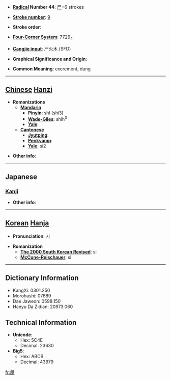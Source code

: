* '''[[Wiktionary:Chinese radical index| Radical]] Number 44''': [[Wiktionary:Chinese radical index 尸|尸]]+6 strokes

* '''[[Wiktionary:Chinese total strokes index|Stroke number]]''': [[Wiktionary:Chinese total strokes index 9|9]]

* '''Stroke order''': 

* '''[[Wiktionary:Chinese four corner index|Four-Corner System]]''': 7729<sub>4</sub>

* '''[[Wiktionary:Chinese Cangjie index|Cangjie input]]''': 尸火木 (SFD)

* '''Graphical Significance and Origin''': 

* '''Common Meaning''': excrement, dung

----

== [[Chinese]] [[Hanzi]] ==

* '''Romanizations'''
** '''[[Mandarin]]'''
*** '''[[Pinyin]]''': shǐ (shi3)
*** '''[[Wade-Giles]]''': shih<sup>3</sup>
*** '''[[Yale]]''': 
** '''[[Cantonese]]'''
*** '''[[Jyutping]]''':
*** '''[[Penkyamp]]''': 
*** '''[[Yale]]''': si2

* '''Other info''': 

----

==Japanese==
===[[Kanji]]===
{{kanji|on readings=[[し]] (shi), [[き]] (ki)
|kun readings=[[くそ]] (kuso)
}}

* '''Other info''':  

----

== [[Korean]] [[Hanja]] ==

* '''Pronunciation''': 시

* '''Romanization'''
** '''[[The 2000 South Korean Revised Romanization|The 2000 South Korean Revised]]''': si
** '''[[McCune-Reischauer]]''': si

----

== Dictionary Information ==

* KangXi: 0301.250
* Morohashi: 07689
* Dae Jaweon: 0598.150
* Hanyu Da Zidian: 20973.060

== Technical Information ==

* '''Unicode''':
** Hex: 5C4E
** Decimal: 23630
* '''Big5''':
** Hex: ABCB
** Decimal: 43979

[[fr:屎]]